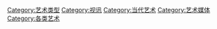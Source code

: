 {{noteTA
|G1=IT
}}[[Category:艺术类型|Category:艺术类型]]
[[Category:视讯|Category:视讯]]
[[Category:当代艺术|Category:当代艺术]]
[[Category:艺术媒体|Category:艺术媒体]]
[[Category:各类艺术|Category:各类艺术]]